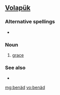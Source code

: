 ==[[Volapük]]==

===Alternative spellings===
*{{l|vo|benayd}}

===Noun===
{{infl|vo|noun}}

# [[grace]]

===See also===
*{{l|vo|ben}}

[[mg:benäd]]
[[vo:benäd]]